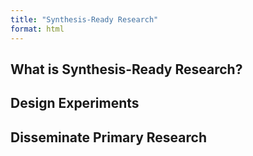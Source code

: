 ```yaml
---
title: "Synthesis-Ready Research"
format: html
---
```


## What is Synthesis-Ready Research? 

## Design Experiments

## Disseminate Primary Research